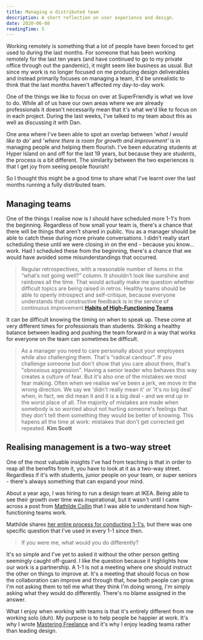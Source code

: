 ```yaml
---
title: Managing a distributed team
description: A short reflection on user experience and design.
date: 2020-06-08
readingTime: 5
---
```


Working remotely is something that a lot of people have been forced to get used to during the last months. For someone that has been working remotely for the last ten years (and have continued to go to my private office through out the pandemic), it might seem like business as usual. But since my work is no longer focused on me producing design deliverables and instead primarily focuses on managing a team, it'd be unrealistic to think that the last months haven't affected my day-to-day work.

One of the things we like to focus on over at SuperFriendly is what we *love* to do. While all of us have our own areas where we are already professionals it doesn't necessarily mean that it's what we'd like to focus on in each project. During the last weeks, I've talked to my team about this as well as discussing it with Dan.

One area where I've been able to spot an overlap between '*what I would like to do'* and '*where there is room for growth and improvement'* is in managing people and helping them flourish. I've been educating students at Hyper Island on and off for the last 19 years, but because they are *students*, the process is a bit different. The similarity between the two experiences is that I get joy from seeing people flourish!

So I thought this might be a good time to share what I've learnt over the last months running a fully distributed team.

## Managing teams

One of the things I realise now is I should have scheduled more 1-1's from the beginning. Regardless of how small your team is, there's a chance that there will be things that aren't shared in public. You as a manager should be able to catch these during more private conversations. I didn't really start scheduling these until we were closing in on the end - because you know... work. Had I scheduled these from the beginning, there's a chance that we would have avoided some misunderstandings that occurred.

> Regular retrospectives, with a reasonable number of items in the “what’s not going well?” column. It shouldn’t look like sunshine and rainbows all the time. That would actually make me question whether difficult topics are being raised in retros. Healthy teams should be able to openly introspect and self-critique, because everyone understands that constructive feedback is in the service of continuous improvement.**[Habits of High-Functioning Teams](https://deniseyu.io/2020/05/23/habits-of-high-performing-teams.html)**

It can be difficult knowing the timing on when to speak up. These come at very different times for professionals than students. Striking a healthy balance between leading and pushing the team forward in a way that works for everyone on the team can sometimes be difficult.

>As a manager you need to care personally about your employees while also challenging them. That's "radical candour". If you challenge someone but don't show that you care about them, that's "obnoxious aggression". Having a senior leader who behaves this way creates a culture of fear.
But it's also one of the mistakes we most fear making. Often when we realise we've been a jerk, we move in the wrong direction. We say we 'didn't really mean it' or 'it's no big deal' when, in fact, we did mean it and it is a big deal - and we end up in the worst place of all. The majority of mistakes are made when somebody is so worried about not hurting someone's feelings that they don't tell them something they would be better of knowing. This hapens all the time at work: mistakes that don't get corrected get repeated.
**Kim Scott**

## Realising management is a two-way street

One of the most valuable insights I've had from teaching is that in order to reap all the benefits from it, you have to look at it as a two-way street. Regardless if it's with students, junior people on your team, or super seniors - there's always something that can expand your mind.

About a year ago, I was hiring to run a design team at IKEA. Being able to see their growth over time was inspirational, but it wasn't until I came across a post from [Mathilde Collin](https://twitter.com/collinmathilde?ref_src=twsrc%5Egoogle%7Ctwcamp%5Eserp%7Ctwgr%5Eauthor) that I was able to understand how high-functioning teams work.

Mathilde shares [her entire process for conducting 1-1's](https://medium.com/swlh/one-on-ones-are-my-most-valuable-meetings-heres-how-i-run-them-d9ae7c64dade), but there was one specific question that I've used in every 1-1 since then.

> If you were me, what would you do differently?

It's so simple and I've yet to asked it without the other person getting seemingly caught off-guard. I like the question because it highlights how our work is a partnership. A 1-1 is not a meeting where one should instruct the other on things to improve at. It's a meeting that should focus on how the collaboration can improve and through that, how both people can grow. I'm not asking them to tell me what they think I'm doing wrong, I'm simply asking what they would do differently. There's no blame assigned in the answer.

What I enjoy when working with teams is that it's entirely different from me working solo (duh). My purpose is to help people be happier at work. It's why I wrote [Mastering Freelance](https://antonsten.com/books/masteringfreelance/) and it's why I enjoy leading teams rather than leading design.